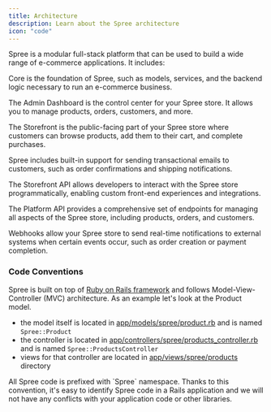 ```yaml
---
title: Architecture
description: Learn about the Spree architecture
icon: "code"
---
```


Spree is a modular full-stack platform that can be used to build a wide range of e-commerce applications. It includes:

<CardGroup>
  <Card title="Core" icon="code">
    <p>Core is the foundation of Spree, such as models, services, and the backend logic necessary to run an e-commerce business.</p>
  </Card>
  <Card title="Admin Dashboard" icon="gauge">
    <p>The Admin Dashboard is the control center for your Spree store. It allows you to manage products, orders, customers, and more.</p>
  </Card>
  <Card title="Storefront" icon="store">
    <p>The Storefront is the public-facing part of your Spree store where customers can browse products, add them to their cart, and complete purchases.</p>
  </Card>
  <Card title="Emails" icon="envelope">
    <p>Spree includes built-in support for sending transactional emails to customers, such as order confirmations and shipping notifications.</p>
  </Card>
  <Card title="Storefront API" icon="cart-shopping" href="/api-reference/storefront">
    <p>The Storefront API allows developers to interact with the Spree store programmatically, enabling custom front-end experiences and integrations.</p>
  </Card>
  <Card title="Platform API" icon="server" href="/api-reference/platform">
    <p>The Platform API provides a comprehensive set of endpoints for managing all aspects of the Spree store, including products, orders, and customers.</p>
  </Card>
  <Card title="Webhooks" icon="webhook">
    <p>Webhooks allow your Spree store to send real-time notifications to external systems when certain events occur, such as order creation or payment completion.</p>
  </Card>
</CardGroup>

### Code Conventions

Spree is built on top of [Ruby on Rails framework](https://rubyonrails.org) and follows Model-View-Controller (MVC) architecture. As an example let's look at the Product model.

* the model itself is located in [app/models/spree/product.rb](https://github.com/spree/spree/blob/main/core/app/models/spree/product.rb) and is named `Spree::Product`
* the controller is located in [app/controllers/spree/products_controller.rb](https://github.com/spree/spree/blob/main/storefront/app/controllers/spree/products_controller.rb) and is named `Spree::ProductsController`
* views for that controller are located in [app/views/spree/products](https://github.com/spree/spree/tree/main/storefront/app/views/spree/products) directory

<Info>
All Spree code is prefixed with `Spree` namespace. Thanks to this convention, it's easy to identify Spree code in a Rails application and we will not have any conflicts with your application code or other libraries.
</Info>